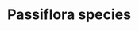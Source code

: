 ---
title: Passiflora species
aka:
  - maypop
  - purple passionflower
  - maracuja
  - granadilla
family_members:
  - Passiflora incarnata
  - Passiflora involucrata
  - Passiflora alata
  - Passiflora eichleriana
duration_chart_title: Oral Duration of Passiflora incarnata
duration_chart:
  total: 4–8 hours
  onset: 45m
  coming_up: 105m
  plateau: 2h
  coming_down: 90m
  after_effects: 6h
positive_effects: relaxation
neutral_effects: sedation, increased duration of psychedelic effects
negative_effects: nausea, dangerous combinations
image_location: /src/assets/Images/Passiflora species/Maypop Tayton Alvis.jpg
dosage_table:
  title: Oral Dosage of Dried Passiflora incarnata Leaf
  threshold: 200 g
  light: 500 g
  common: 700 g
  strong: 1 kg
  heavy: 1.5+ kg
--- 